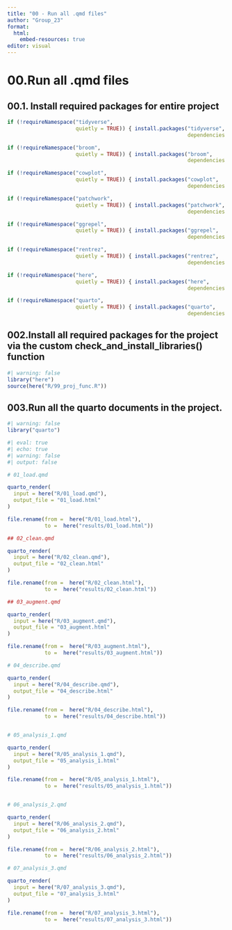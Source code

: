 ```yaml
---
title: "00 - Run all .qmd files"
author: "Group_23"
format:
  html:
    embed-resources: true
editor: visual
---
```


# 00.Run all .qmd files

## 00.1. Install required packages for entire project

```r
if (!requireNamespace("tidyverse", 
                      quietly = TRUE)) { install.packages("tidyverse", 
                                                          dependencies = TRUE) }

if (!requireNamespace("broom", 
                      quietly = TRUE)) { install.packages("broom", 
                                                          dependencies = TRUE) }

if (!requireNamespace("cowplot", 
                      quietly = TRUE)) { install.packages("cowplot", 
                                                          dependencies = TRUE) }

if (!requireNamespace("patchwork", 
                      quietly = TRUE)) { install.packages("patchwork", 
                                                          dependencies = TRUE) }

if (!requireNamespace("ggrepel", 
                      quietly = TRUE)) { install.packages("ggrepel", 
                                                          dependencies = TRUE) }

if (!requireNamespace("rentrez", 
                      quietly = TRUE)) { install.packages("rentrez", 
                                                          dependencies = TRUE) }

if (!requireNamespace("here", 
                      quietly = TRUE)) { install.packages("here", 
                                                          dependencies = TRUE) }

if (!requireNamespace("quarto", 
                      quietly = TRUE)) { install.packages("quarto", 
                                                          dependencies = TRUE) }
```

## 002.Install all required packages for the project via the custom check_and_install_libraries() function

```r
#| warning: false
library("here")
source(here("R/99_proj_func.R"))
```

## 003.Run all the quarto documents in the project.

```r
#| warning: false
library("quarto")
```

```r
#| eval: true
#| echo: true
#| warning: false
#| output: false

# 01_load.qmd

quarto_render(
  input = here("R/01_load.qmd"),
  output_file = "01_load.html"
)

file.rename(from =  here("R/01_load.html"),
            to =  here("results/01_load.html"))

## 02_clean.qmd

quarto_render(
  input = here("R/02_clean.qmd"),
  output_file = "02_clean.html"
)

file.rename(from =  here("R/02_clean.html"),
            to =  here("results/02_clean.html"))

## 03_augment.qmd

quarto_render(
  input = here("R/03_augment.qmd"),
  output_file = "03_augment.html"
)

file.rename(from =  here("R/03_augment.html"),
            to =  here("results/03_augment.html"))

# 04_describe.qmd

quarto_render(
  input = here("R/04_describe.qmd"),
  output_file = "04_describe.html"
)

file.rename(from =  here("R/04_describe.html"),
            to =  here("results/04_describe.html"))


# 05_analysis_1.qmd

quarto_render(
  input = here("R/05_analysis_1.qmd"),
  output_file = "05_analysis_1.html"
)

file.rename(from =  here("R/05_analysis_1.html"),
            to =  here("results/05_analysis_1.html"))


# 06_analysis_2.qmd

quarto_render(
  input = here("R/06_analysis_2.qmd"),
  output_file = "06_analysis_2.html"
)

file.rename(from =  here("R/06_analysis_2.html"),
            to =  here("results/06_analysis_2.html"))

# 07_analysis_3.qmd

quarto_render(
  input = here("R/07_analysis_3.qmd"),
  output_file = "07_analysis_3.html"
)

file.rename(from =  here("R/07_analysis_3.html"),
            to =  here("results/07_analysis_3.html"))


```
